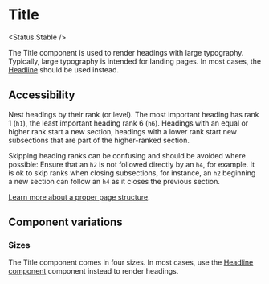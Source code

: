 
# Title

<Status.Stable />

The Title component is used to render headings with large typography. Typically, large typography is intended for landing pages. In most cases, the [Headline](Typography/Headline) should be used instead.

<Story id="typography-title--base" />
<Props />

## Accessibility

Nest headings by their rank (or level). The most important heading has rank 1 (`h1`), the least important heading rank 6 (`h6`). Headings with an equal or higher rank start a new section, headings with a lower rank start new subsections that are part of the higher-ranked section.

Skipping heading ranks can be confusing and should be avoided where possible: Ensure that an `h2` is not followed directly by an `h4`, for example. It is ok to skip ranks when closing subsections, for instance, an `h2` beginning a new section can follow an `h4` as it closes the previous section.

[Learn more about a proper page structure](https://www.w3.org/WAI/tutorials/page-structure/headings/).

## Component variations

### Sizes

The Title component comes in four sizes. In most cases, use the [Headline component](Typography/Headline) component instead to render headings.

<Story id="typography-title--sizes" />

